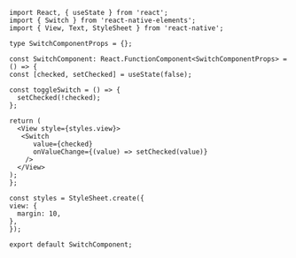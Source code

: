 ```SnackPlayer name=RNE Switch
import React, { useState } from 'react';
import { Switch } from 'react-native-elements';
import { View, Text, StyleSheet } from 'react-native';

type SwitchComponentProps = {};

const SwitchComponent: React.FunctionComponent<SwitchComponentProps> = () => {
const [checked, setChecked] = useState(false);

const toggleSwitch = () => {
  setChecked(!checked);
};

return (
  <View style={styles.view}>
   <Switch
      value={checked}
      onValueChange={(value) => setChecked(value)}
    />
  </View>
);
};

const styles = StyleSheet.create({
view: {
  margin: 10,
},
});

export default SwitchComponent;
```
